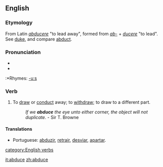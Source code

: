 ==English==

===Etymology===
From Latin ''[[abducere]]'' "to lead away", formed from ''[[ab-]]'' + ''[[ducere]]'' "to lead". See [[duke]], and compare [[abduct]].

===Pronunciation===
*{{IPA|/æbˈdus/}}
*{{SAMPA|/{b"dus/}}
:*Rhymes: [[Rhymes:English:-uːs|-uːs]]

===Verb===
{{en-verb|abduc|ing}}

# {{transitive}} {{obsolete}} To [[draw away|draw]] or [[conduct]] away; to [[withdraw]]; to draw to a different part. 
#: ''If we '''abduce''' the eye unto either corner, the object will not duplicate.'' - Sir T. Browne

====Translations====
{{top}}
* Portuguese: [[abduzir]], [[retrair]], [[desviar]], [[apartar]].
{{bottom}}
[[category:English verbs]]

[[it:abduce]]
[[zh:abduce]]